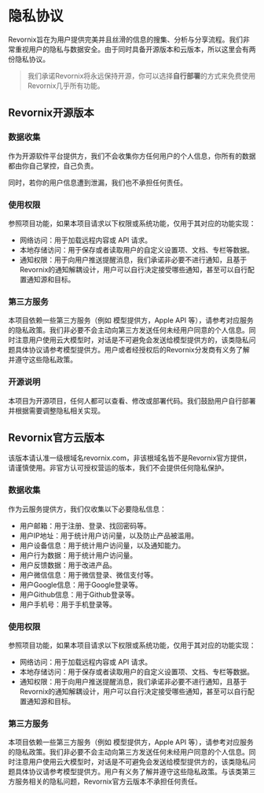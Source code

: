 # 隐私协议

Revornix旨在为用户提供完美并且丝滑的信息的搜集、分析与分享流程。我们非常重视用户的隐私与数据安全。由于同时具备开源版本和云版本，所以这里会有两份隐私协议。

> 我们承诺Revornix将永远保持开源，你可以选择**自行部署**的方式来免费使用Revornix几乎所有功能。

## Revornix开源版本

### 数据收集

作为开源软件平台提供方，我们不会收集你方任何用户的个人信息，你所有的数据都由你自己掌控，自己负责。

同时，若你的用户信息遭到泄漏，我们也不承担任何责任。

### 使用权限

参照项目功能，如果本项目请求以下权限或系统功能，仅用于其对应的功能实现：

- 网络访问：用于加载远程内容或 API 请求。
- 本地存储访问：用于保存或者读取用户的自定义设置项、文档、专栏等数据。
- 通知权限：用于向用户推送提醒消息，我们承诺非必要不进行通知，且基于Revornix的通知解耦设计，用户可以自行决定接受哪些通知，甚至可以自行配置通知源和目标。

### 第三方服务

本项目依赖一些第三方服务（例如 模型提供方，Apple API 等），请参考对应服务的隐私政策。我们非必要不会主动向第三方发送任何未经用户同意的个人信息。同时注意用户使用云大模型时，对话是不可避免会发送给模型提供方的，该类隐私问题具体协议请参考模型提供方。用户或者经授权后的Revornix分发商有义务了解并遵守这些隐私政策。

### 开源说明

本项目为开源项目，任何人都可以查看、修改或部署代码。我们鼓励用户自行部署并根据需要调整隐私相关实现。

## Revornix官方云版本

该版本请认准一级根域名revornix.com，非该根域名皆不是Revornix官方提供，请谨慎使用。非官方认可授权营运的版本，我们不会提供任何隐私保护。

### 数据收集

作为云服务提供方，我们仅收集以下必要隐私信息：

- 用户邮箱：用于注册、登录、找回密码等。
- 用户IP地址：用于统计用户访问量，以及防止产品被滥用。
- 用户设备信息：用于统计用户访问量，以及通知能力。
- 用户行为数据：用于统计用户访问量。
- 用户反馈数据：用于改进产品。
- 用户微信信息：用于微信登录、微信支付等。
- 用户Google信息：用于Google登录等。
- 用户Github信息：用于Github登录等。
- 用户手机号：用于手机登录等。

### 使用权限

参照项目功能，如果本项目请求以下权限或系统功能，仅用于其对应的功能实现：

- 网络访问：用于加载远程内容或 API 请求。
- 本地存储访问：用于保存或者读取用户的自定义设置项、文档、专栏等数据。
- 通知权限：用于向用户推送提醒消息，我们承诺非必要不进行通知，且基于Revornix的通知解耦设计，用户可以自行决定接受哪些通知，甚至可以自行配置通知源和目标。

### 第三方服务

本项目依赖一些第三方服务（例如 模型提供方，Apple API 等），请参考对应服务的隐私政策。我们非必要不会主动向第三方发送任何未经用户同意的个人信息。同时注意用户使用云大模型时，对话是不可避免会发送给模型提供方的，该类隐私问题具体协议请参考模型提供方。用户有义务了解并遵守这些隐私政策。与该类第三方服务相关的隐私问题，Revornix官方云版本不承担任何责任。
